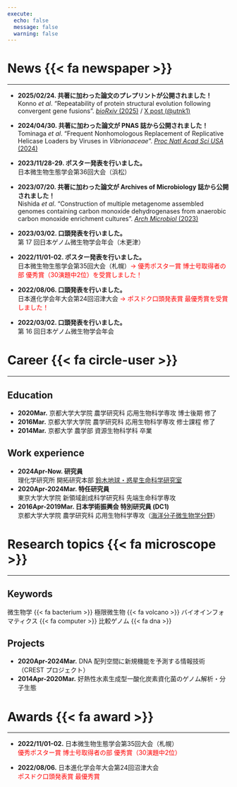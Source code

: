 ```yaml
---
execute:
  echo: false
  message: false
  warning: false
---
```


# News {{< fa newspaper >}}

---

::: {.scroll-box}

- **2025/02/24. 共著に加わった論文のプレプリントが公開されました！**<br>
  Konno *et al*. "Repeatability of protein structural evolution following convergent gene fusions". [*bioRxiv* (2025)](https://doi.org/10.1101/2025.02.23.639786) / [X post (@utnk1)](https://x.com/utnk1/status/1894018943267795408)

- **2024/04/30. 共著に加わった論文が PNAS 誌から公開されました！**<br>
  Tominaga *et al*. "Frequent Nonhomologous Replacement of Replicative Helicase Loaders by Viruses in *Vibrionaceae*". [*Proc Natl Acad Sci USA* (2024)](https://doi.org/10.1073/pnas.2317954121)

- **2023/11/28-29. ポスター発表を行いました。**<br>
  日本微生物生態学会第36回大会（浜松）

- **2023/07/20. 共著に加わった論文が Archives of Microbiology 誌から公開されました！**<br>
  Nishida *et al*. "Construction of multiple metagenome assembled genomes containing carbon monoxide dehydrogenases from anaerobic carbon monoxide enrichment cultures". [*Arch Microbiol* (2023)](https://doi.org/10.1007/s00203-023-03635-4)

- **2023/03/02. 口頭発表を行いました。**<br>
  第 17 回日本ゲノム微生物学会年会（木更津）

- **2022/11/01-02. ポスター発表を行いました。**<br>
  日本微生物生態学会第35回大会（札幌）<span style="color:red">→ 優秀ポスター賞 博士号取得者の部 優秀賞（30演題中2位）を受賞しました！</span><br>

- **2022/08/06. 口頭発表を行いました。**<br>
  日本進化学会年大会第24回沼津大会 <span style="color:red">→ ポスドク口頭発表賞 最優秀賞を受賞しました！</span><br>

- **2022/03/02. 口頭発表を行いました。**<br>
  第 16 回日本ゲノム微生物学会年会

:::

# Career {{< fa circle-user >}}

---

## Education

- **2020Mar.** 京都大学大学院 農学研究科 応用生物科学専攻 博士後期 修了
- **2016Mar.** 京都大学大学院 農学研究科 応用生物科学専攻 修士課程 修了
- **2014Mar.** 京都大学 農学部 資源生物科学科 卒業

## Work experience

- **2024Apr-Now. 研究員**<br>理化学研究所 開拓研究本部 [鈴木地球・惑星生命科学研究室](https://www.riken.jp/research/labs/chief/geobiol_astrobiol/index.html)
- **2020Apr-2024Mar. 特任研究員**<br>東京大学大学院 新領域創成科学研究科 先端生命科学専攻
- **2016Apr-2019Mar. 日本学術振興会 特別研究員 (DC1)**<br>京都大学大学院 農学研究科 応用生物科学専攻（[海洋分子微生物学分野](http://www.google.com/url?q=http%3A%2F%2Fwww.microbiology.marine.kais.kyoto-u.ac.jp%2F&sa=D&sntz=1&usg=AOvVaw1hlrXyxdodQNS_s643cNXA)）

# Research topics {{< fa microscope >}}

---

## Keywords

微生物学 {{< fa bacterium >}} 極限微生物 {{< fa volcano >}} バイオインフォマティクス {{< fa computer >}} 比較ゲノム {{< fa dna >}}

## Projects

- **2020Apr-2024Mar.** DNA 配列空間に新規機能を予測する情報技術（CREST プロジェクト）
- **2014Apr-2020Mar.** 好熱性水素生成型一酸化炭素資化菌のゲノム解析・分子生態

# Awards {{< fa award >}}

---

- **2022/11/01-02.** 日本微生物生態学会第35回大会（札幌）<br>
<span style="color:red">優秀ポスター賞 博士号取得者の部 優秀賞（30演題中2位）</span><br>

- **2022/08/06.** 日本進化学会年大会第24回沼津大会<br>
<span style="color:red">ポスドク口頭発表賞 最優秀賞</span><br>
